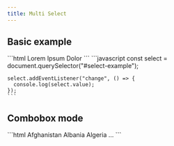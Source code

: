 ```yaml
---
title: Multi Select
---
```



## Basic example

<Demo>
  <BasicExample />
  <Fragment slot="html">
    ```html
    <vscode-multi-select id="select-example">
      <vscode-option description="Consectetur adipiscing elit">
        Lorem
      </vscode-option>
      <vscode-option selected description="Donec elit odio">
        Ipsum
      </vscode-option>
      <vscode-option description="Aliquam ac vulputate eros">
        Dolor
      </vscode-option>
    </vscode-multi-select>
    ```
  </Fragment>
  <Fragment slot="js">
    ```javascript
    const select = document.querySelector("#select-example");

    select.addEventListener("change", () => {
      console.log(select.value);
    });
    ```
  </Fragment>
</Demo>

## Combobox mode

<Demo>
  <ComboboxExample />
  <Fragment slot="html">
    ```html
    <vscode-multi-select filter="startsWith" id="combobox-example" combobox>
      <vscode-option>Afghanistan</vscode-option>
      <vscode-option>Albania</vscode-option>
      <vscode-option>Algeria</vscode-option>
      ...
    </vscode-multi-select>
    ```
  </Fragment>
</Demo>